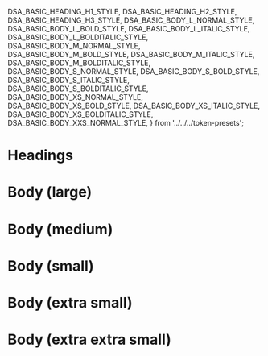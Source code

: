   DSA_BASIC_HEADING_H1_STYLE,
  DSA_BASIC_HEADING_H2_STYLE,
  DSA_BASIC_HEADING_H3_STYLE,
  DSA_BASIC_BODY_L_NORMAL_STYLE,
  DSA_BASIC_BODY_L_BOLD_STYLE,
  DSA_BASIC_BODY_L_ITALIC_STYLE,
  DSA_BASIC_BODY_L_BOLDITALIC_STYLE,
  DSA_BASIC_BODY_M_NORMAL_STYLE,
  DSA_BASIC_BODY_M_BOLD_STYLE,
  DSA_BASIC_BODY_M_ITALIC_STYLE,
  DSA_BASIC_BODY_M_BOLDITALIC_STYLE,
  DSA_BASIC_BODY_S_NORMAL_STYLE,
  DSA_BASIC_BODY_S_BOLD_STYLE,
  DSA_BASIC_BODY_S_ITALIC_STYLE,
  DSA_BASIC_BODY_S_BOLDITALIC_STYLE,
  DSA_BASIC_BODY_XS_NORMAL_STYLE,
  DSA_BASIC_BODY_XS_BOLD_STYLE,
  DSA_BASIC_BODY_XS_ITALIC_STYLE,
  DSA_BASIC_BODY_XS_BOLDITALIC_STYLE,
  DSA_BASIC_BODY_XXS_NORMAL_STYLE,
} from '../../../token-presets';

<Meta title="Design Tokens/Tipografia/Presets/Basic" />

# Headings

<PresetsDocBlock 
  name="H1" 
  preset={DSA_BASIC_HEADING_H1_STYLE}
/>

<PresetsDocBlock 
  name="H2" 
  preset={DSA_BASIC_HEADING_H2_STYLE}
/>

<PresetsDocBlock 
  name="H3" 
  preset={DSA_BASIC_HEADING_H3_STYLE}
/>

# Body (large)

<PresetsDocBlock 
  name="Normal" 
  preset={DSA_BASIC_BODY_L_NORMAL_STYLE}
/>

<PresetsDocBlock 
  name="Bold" 
  preset={DSA_BASIC_BODY_L_BOLD_STYLE}
/>

<PresetsDocBlock 
  name="Italic" 
  preset={DSA_BASIC_BODY_L_ITALIC_STYLE}
/>

<PresetsDocBlock 
  name="Bold & Italic" 
  preset={DSA_BASIC_BODY_L_BOLDITALIC_STYLE}
/>

# Body (medium)

<PresetsDocBlock 
  name="Normal" 
  preset={DSA_BASIC_BODY_M_NORMAL_STYLE}
/>

<PresetsDocBlock 
  name="Bold" 
  preset={DSA_BASIC_BODY_M_BOLD_STYLE}
/>

<PresetsDocBlock 
  name="Italic" 
  preset={DSA_BASIC_BODY_M_ITALIC_STYLE}
/>

<PresetsDocBlock 
  name="Bold & Italic" 
  preset={DSA_BASIC_BODY_M_BOLDITALIC_STYLE}
/>

# Body (small)

<PresetsDocBlock 
  name="Normal" 
  preset={DSA_BASIC_BODY_S_NORMAL_STYLE}
/>

<PresetsDocBlock 
  name="Bold" 
  preset={DSA_BASIC_BODY_S_BOLD_STYLE}
/>

<PresetsDocBlock 
  name="Italic" 
  preset={DSA_BASIC_BODY_S_ITALIC_STYLE}
/>

<PresetsDocBlock 
  name="Bold & Italic" 
  preset={DSA_BASIC_BODY_S_BOLDITALIC_STYLE}
/>

# Body (extra small)

<PresetsDocBlock 
  name="Normal" 
  preset={DSA_BASIC_BODY_XS_NORMAL_STYLE}
/>

<PresetsDocBlock 
  name="Bold" 
  preset={DSA_BASIC_BODY_XS_BOLD_STYLE}
/>

<PresetsDocBlock 
  name="Italic" 
  preset={DSA_BASIC_BODY_XS_ITALIC_STYLE}
/>

<PresetsDocBlock 
  name="Bold & Italic" 
  preset={DSA_BASIC_BODY_XS_BOLDITALIC_STYLE}
/>

# Body (extra extra small)

<PresetsDocBlock 
  name="Normal" 
  preset={DSA_BASIC_BODY_XXS_NORMAL_STYLE}
/>
